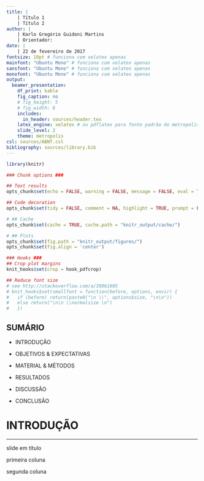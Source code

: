 ```yaml
---
title: | 
    | Título 1 
    | Título 2
author: |
    | Karlo Gregório Guidoni Martins
    | Orientador:
date: |
    | 22 de fevereiro de 2017
fontsize: 10pt # funciona com xelatex apenas
mainfont: "Ubuntu Mono" # funciona com xelatex apenas
sansfont: "Ubuntu Mono" # funciona com xelatex apenas
monofont: "Ubuntu Mono" # funciona com xelatex apenas
output:
  beamer_presentation:
    df_print: kable
    fig_caption: no
    # fig_height: 5
    # fig_width: 6
    includes:
      in_header: sources/header.tex
    latex_engine: xelatex # ou pdflatex para fonte padrão do metropolis
    slide_level: 2
    theme: metropolis
csl: sources/ABNT.csl
bibliography: sources/library.bib
---
```


```r

library(knitr)

### Chunk options ###

## Text results
opts_chunk$set(echo = FALSE, warning = FALSE, message = FALSE, eval = TRUE, size = 'footnotesize')

## Code decoration
opts_chunk$set(tidy = FALSE, comment = NA, highlight = TRUE, prompt = FALSE, crop = TRUE)

# ## Cache
opts_chunk$set(cache = TRUE, cache.path = "knitr_output/cache/")

# ## Plots
opts_chunk$set(fig.path = "knitr_output/figures/")
opts_chunk$set(fig.align = 'center')

### Hooks ###
## Crop plot margins
knit_hooks$set(crop = hook_pdfcrop)

## Reduce font size
# see http://stackoverflow.com/a/39961605
# knit_hooks$set(smallfont = function(before, options, envir) {
#   if (before) return(paste0("\n \\", options$size, "\n\n"))
#   else return("\n\n \\normalsize \n")
#   })

```


## SUMÁRIO

- INTRODUÇÃO


- OBJETIVOS & EXPECTATIVAS


- MATERIAL & MÉTODOS


- RESULTADOS 


- DISCUSSÃO


- CONCLUSÃO


# INTRODUÇÃO


--- 

slide em título



\vspace{1cm}


\begincols  
\begincol  
 
primeira coluna

\endcol

\begincol  

segunda coluna

\endcol
\endcols




<!--INÍCIO: NOTAS TÉCNICAS------------------------------------------------------

## notes

```r
include_graphics("images/3D-1.png")
```

![](images/3D-1.jpg)

https://tex.stackexchange.com/questions/24599/what-point-pt-font-size-are-large-etc


Command             10pt    11pt    12pt
\tiny               5       6       6
\scriptsize         7       8       8
\footnotesize       8       9       10
\small              9       10      10.95
\normalsize         10      10.95   12
\large              12      12      14.4
\Large              14.4    14.4    17.28
\LARGE              17.28   17.28   20.74
\huge               20.74   20.74   24.88
\Huge               24.88   24.88   24.88

----FIM: NOTAS TÉCNICAS-------------------------------------------------------->
